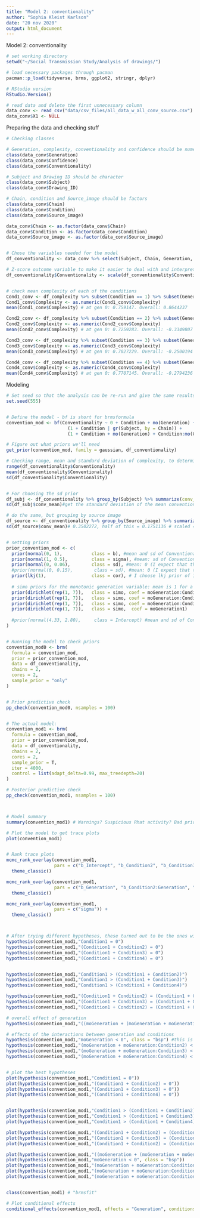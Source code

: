 ```yaml
---
title: "Model 2: conventionality"
author: "Sophia Kleist Karlson"
date: "20 nov 2020"
output: html_document
---
```


Model 2: conventionality


```r
# set working directory
setwd("~/Social Transmission Study/Analysis of drawings/")

# load necessary packages through pacman
pacman::p_load(tidyverse, brms, ggplot2, stringr, dplyr)

# RStudio version
RStudio.Version()

# read data and delete the first unnecessary column
data_conv <- read_csv("data/csv_files/all_data_w_all_conv_source.csv") #we use all_data_w_all_conv_source.csv
data_conv$X1 <- NULL
```


Preparing the data and checking stuff
```r
# Checking classes

# Generation, complexity, conventionality and confidence should be numeric
class(data_conv$Generation)
class(data_conv$Confidence)
class(data_conv$Conventionality)

# Subject and Drawing ID should be character
class(data_conv$Subject)
class(data_conv$Drawing_ID)

# Chain, condition and Source_image should be factors
class(data_conv$Chain)
class(data_conv$Condition)
class(data_conv$Source_image)

data_conv$Chain <- as.factor(data_conv$Chain)
data_conv$Condition <- as.factor(data_conv$Condition)
data_conv$Source_image <- as.factor(data_conv$Source_image)


# Chose the variables needed for the model
df_conventionality <- data_conv %>% select(Subject, Chain, Generation, Condition, Source_image, Conventionality)

# Z-score outcome variable to make it easier to deal with and interpret
df_conventionality$Conventionality <- scale(df_conventionality$Conventionality)


# check mean complexity of each of the conditions
Cond1_conv <- df_complexity %>% subset(Condition == 1) %>% subset(Generation == 0) %>% select(Complexity) 
Cond1_conv$Complexity <- as.numeric(Cond1_conv$Complexity)
mean(Cond1_conv$Complexity) # at gen 0: 0.759147. Overall: 0.8644237

Cond2_conv <- df_complexity %>% subset(Condition == 2) %>% subset(Generation == 0) %>% select(Complexity) 
Cond2_conv$Complexity <- as.numeric(Cond2_conv$Complexity)
mean(Cond2_conv$Complexity) # at gen 0: 0.7259283. Overall: -0.3349807

Cond3_conv <- df_complexity %>% subset(Condition == 3) %>% subset(Generation == 0) %>% select(Complexity)
Cond3_conv$Complexity <- as.numeric(Cond3_conv$Complexity)
mean(Cond3_conv$Complexity) # at gen 0: 0.7027229. Overall: -0.2500194

Cond4_conv <- df_complexity %>% subset(Condition == 4) %>% subset(Generation == 0) %>% select(Complexity)
Cond4_conv$Complexity <- as.numeric(Cond4_conv$Complexity)
mean(Cond4_conv$Complexity) # at gen 0: 0.7707145. Overall: -0.2794236
```


Modeling
```r
# Set seed so that the analysis can be re-run and give the same results
set.seed(555)


# Define the model - bf is short for brmsformula
convention_mod <- bf(Conventionality ~ 0 + Condition + mo(Generation) + Condition:mo(Generation) + 
                       (1 + Condition | gr(Subject, by = Chain)) +
                       (1 + Condition + mo(Generation) + Condition:mo(Generation) | Source_image))

# Figure out what priors we'll need
get_prior(convention_mod, family = gaussian, df_conventionality)

# Checking range, mean and standard deviation of complexity, to determine which family to choose and to use for beta-prior
range(df_conventionality$Conventionality)
mean(df_conventionality$Conventionality)
sd(df_conventionality$Conventionality)


# For choosing the sd prior
df_subj <- df_conventionality %>% group_by(Subject) %>% summarize(conv_mean = mean(Conventionality)) # find mean conventionality for each participant
sd(df_subj$conv_mean)#get the standard deviation of the mean conventionality for each participant (0.2970962). Divide this in two (0.1485481) # scaled = 0.11, half = 0.06

# do the same, but grouping by source image
df_source <- df_conventionality %>% group_by(Source_image) %>% summarize(conv_mean = mean(Conventionality)) # find mean conventionality for each source image
sd(df_source$conv_mean)# 0.3502272, half of this = 0.1751136 # scaled = 0.12, half = 0.06


# setting priors
prior_convention_mod <- c(
  prior(normal(0, 1),           class = b), #mean and sd of Conventionality # 4.33, 2.80
  prior(normal(1, 0.5),         class = sigma), #mean: sd of Conventionality. sigma: half of the sd of Conventionality # 2.80, 1.40
  prior(normal(0, 0.06),        class = sd), #mean: 0 (I expect that they might not vary at all). sd for the mean conv for each source image = 0.35. sigma should go from 0 (the mean of the prior) to around that -> sigma: 0.18.
  #prior(normal(0, 0.15),        class = sd), #mean: 0 (I expect that they might not vary at all). sd for the mean conv for each subject = 0.30. sigma should go from 0 (the mean of the prior) to around that -> sigma: 0.15.
  prior(lkj(1),                 class = cor), # I choose lkj prior of 1
  
  # simo priors for the monotonic generation variable: mean is 1 for a uniform prior, sigma is K-1, where K is the number of levels in the monotonic variable (we have 8 generations)
  prior(dirichlet(rep(1, 7)),   class = simo, coef = moGeneration:Condition21),                 
  prior(dirichlet(rep(1, 7)),   class = simo, coef = moGeneration:Condition31),             
  prior(dirichlet(rep(1, 7)),   class = simo, coef = moGeneration:Condition41),            
  prior(dirichlet(rep(1, 7)),   class = simo,  coef = moGeneration1)
  
  #prior(normal(4.33, 2.80),     class = Intercept) #mean and sd of Conventionality
)


# Running the model to check priors
convention_mod0 <- brm(
  formula = convention_mod, 
  prior = prior_convention_mod,
  data = df_conventionality,
  chains = 2,
  cores = 2,
  sample_prior = "only"
)


# Prior predictive check
pp_check(convention_mod0, nsamples = 100) 


# The actual model:
convention_mod1 <- brm(
  formula = convention_mod, 
  prior = prior_convention_mod,
  data = df_conventionality,
  chains = 2,
  cores = 2,
  sample_prior = T,
  iter = 4000,
  control = list(adapt_delta=0.99, max_treedepth=20)
)

# Posterior predictive check
pp_check(convention_mod1, nsamples = 100)



# Model summary
summary(convention_mod1) # Warnings? Suspicious Rhat activity? Bad priors?

# Plot the model to get trace plots
plot(convention_mod1)


# Rank trace plots
mcmc_rank_overlay(convention_mod1, 
                  pars = c("b_Intercept", "b_Condition2", "b_Condition3", "b_Condition4")) + 
  theme_classic()

mcmc_rank_overlay(convention_mod1, 
                  pars = c("b_Generation", "b_Condition2:Generation", "b_Condition3:Generation", "b_Condition4:Generation")) + 
  theme_classic()

mcmc_rank_overlay(convention_mod1, 
                  pars = c("sigma")) + 
  theme_classic()



# After trying different hypotheses, these turned out to be the ones with highest evidence ratio
hypothesis(convention_mod1,"Condition1 = 0")
hypothesis(convention_mod1,"(Condition1 + Condition2) = 0")
hypothesis(convention_mod1,"(Condition1 + Condition3) = 0")
hypothesis(convention_mod1,"(Condition1 + Condition4) = 0")


hypothesis(convention_mod1,"Condition1 > (Condition1 + Condition2)") 
hypothesis(convention_mod1,"Condition1 > (Condition1 + Condition3)")
hypothesis(convention_mod1,"Condition1 > (Condition1 + Condition4)")

hypothesis(convention_mod1,"(Condition1 + Condition2) = (Condition1 + Condition3)")
hypothesis(convention_mod1,"(Condition1 + Condition3) = (Condition1 + Condition4)")
hypothesis(convention_mod1,"(Condition1 + Condition2) = (Condition1 + Condition4)")

# overall effect of generation
hypothesis(convention_mod1,"((moGeneration + (moGeneration + moGeneration:Condition2) + (moGeneration + moGeneration:Condition3) + (moGeneration + moGeneration:Condition4))/4 = 0", class = "bsp")

# effects of the interactions between generation and conditions
hypothesis(convention_mod1,"moGeneration < 0", class = "bsp") #this is the interaction between condition 1 and generation
hypothesis(convention_mod1,"(moGeneration + moGeneration:Condition2) < 0", class = "bsp") 
hypothesis(convention_mod1,"(moGeneration + moGeneration:Condition3) < 0", class = "bsp") 
hypothesis(convention_mod1,"(moGeneration + moGeneration:Condition4) < 0", class = "bsp")


# plot the best hypotheses
plot(hypothesis(convention_mod1,"Condition1 = 0"))
plot(hypothesis(convention_mod1,"(Condition1 + Condition2) = 0"))
plot(hypothesis(convention_mod1,"(Condition1 + Condition3) = 0"))
plot(hypothesis(convention_mod1,"(Condition1 + Condition4) = 0"))


plot(hypothesis(convention_mod1,"Condition1 > (Condition1 + Condition2)")) 
plot(hypothesis(convention_mod1,"Condition1 > (Condition1 + Condition3)"))
plot(hypothesis(convention_mod1,"Condition1 > (Condition1 + Condition4)"))

plot(hypothesis(convention_mod1,"(Condition1 + Condition2) = (Condition1 + Condition3)"))
plot(hypothesis(convention_mod1,"(Condition1 + Condition3) = (Condition1 + Condition4)"))
plot(hypothesis(convention_mod1,"(Condition1 + Condition2) = (Condition1 + Condition4)"))

plot(hypothesis(convention_mod1,"((moGeneration + (moGeneration + moGeneration:Condition2) + (moGeneration + moGeneration:Condition3) + (moGeneration + moGeneration:Condition4))/4 = 0", class = "bsp"))
plot(hypothesis(convention_mod1,"moGeneration < 0", class = "bsp"))
plot(hypothesis(convention_mod1,"(moGeneration + moGeneration:Condition2) < 0", class = "bsp"))
plot(hypothesis(convention_mod1,"(moGeneration + moGeneration:Condition3) < 0", class = "bsp")) 
plot(hypothesis(convention_mod1,"(moGeneration + moGeneration:Condition4) < 0", class = "bsp"))


class(convention_mod1) # "brmsfit"

# Plot conditional effects
conditional_effects(convention_mod1, effects = "Generation", conditions = make_conditions(convention_mod1, vars = "Condition"))
```




